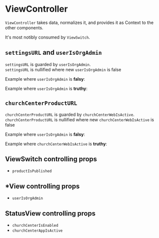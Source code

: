 
<Meta title="Church Center|Publishing Status/ViewController" />

# ViewController

`ViewController` takes data, normalizes it, and provides it as Context to the other components.

It's most notibly consumed by `ViewSwitch`.

<Preview>
  <Story name="ViewController">
    <PublishingStatus.ViewController>
      <PublishingStatus.ViewSwitch />
    </PublishingStatus.ViewController>
  </Story>
</Preview>

## `settingsURL` and `userIsOrgAdmin`

`settingsURL` is guarded by `userIsOrgAdmin`.  
`settingsURL` is nullified where new `userIsOrgAdmin` is false

Example where `userIsOrgAdmin` is **falsy**:

<Preview>
  <Story name="settingsURL">
    <PublishingStatus.ViewController settingsURL="#">
      <PublishingStatus.ViewSwitch />
    </PublishingStatus.ViewController>
  </Story>
</Preview>

Example where `userIsOrgAdmin` is **truthy**:

<Preview>
  <Story name="settingsURL and userIsOrgAdmin">
    <PublishingStatus.ViewController settingsURL="#" userIsOrgAdmin>
      <PublishingStatus.ViewSwitch />
    </PublishingStatus.ViewController>
  </Story>
</Preview>

## `churchCenterProductURL`

`churchCenterProductURL` is guarded by `churchCenterWebIsActive`.  
`churchCenterProductURL` is nullified where new `churchCenterWebIsActive` is false

Example where `userIsOrgAdmin` is **falsy**:

<Preview>
  <Story name="churchCenterProductURL">
    <PublishingStatus.ViewController churchCenterProductURL="#">
      <PublishingStatus.ViewSwitch />
    </PublishingStatus.ViewController>
  </Story>
</Preview>

Example where `churchCenterWebIsActive` is **truthy**:

<Preview>
  <Story name="churchCenterProductURL and churchCenterWebIsActive">
    <PublishingStatus.ViewController churchCenterProductURL="#" chirchCenterWebIsActive>
      <PublishingStatus.ViewSwitch />
    </PublishingStatus.ViewController>
  </Story>
</Preview>

## ViewSwitch controlling props

- `productIsPublished`

## \*View controlling props

- `userIsOrgAdmin`

## StatusView controlling props

- `churchCenterIsEnabled`
- `churchCenterAppIsActive`
